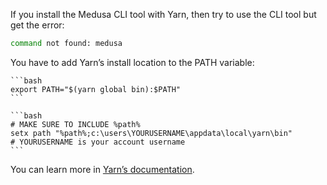 
If you install the Medusa CLI tool with Yarn, then try to use the CLI tool but get the error:

```bash noReport
command not found: medusa
```

You have to add Yarn’s install location to the PATH variable:

<Tabs groupId="operating-systems" isCodeTabs={true}>
  <TabItem value="unix" label="MacOS / Linux" default>

    ```bash
    export PATH="$(yarn global bin):$PATH"
    ```

  </TabItem>
  <TabItem value="windows" label="Windows">

    ```bash
    # MAKE SURE TO INCLUDE %path%
    setx path "%path%;c:\users\YOURUSERNAME\appdata\local\yarn\bin"
    # YOURUSERNAME is your account username
    ```

  </TabItem>
</Tabs>

You can learn more in [Yarn’s documentation](https://classic.yarnpkg.com/en/docs/cli/global#adding-the-install-location-to-your-path).